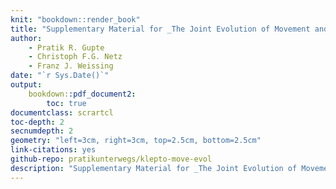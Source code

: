 ```yaml
--- 
knit: "bookdown::render_book"
title: "Supplementary Material for _The Joint Evolution of Movement and Competition Strategies_"
author:
    - Pratik R. Gupte
    - Christoph F.G. Netz
    - Franz J. Weissing
date: "`r Sys.Date()`"
output: 
    bookdown::pdf_document2:
        toc: true
documentclass: scrartcl
toc-depth: 2
secnumdepth: 2
geometry: "left=3cm, right=3cm, top=2.5cm, bottom=2.5cm"
link-citations: yes
github-repo: pratikunterwegs/klepto-move-evol
description: "Supplementary Material for _The Joint Evolution of Movement and Competition Strategies_"
---
```


\newpage
